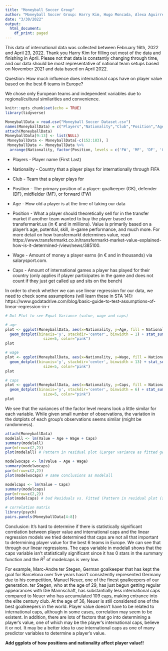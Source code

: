 ```yaml
---
title: "Moneyball Soccer Group"
author: "Moneyball Soccer Group: Harry Kim, Hugo Moncada, Alexa Aguirre, Eric Sun, Thomas Venner, Walter Mymala"
date: "3/30/2022"
output:
  html_document:
    df_print: paged
---
```


This data of international data was collected between February 16th, 2022 and April 23, 2022. Thank you Harry Kim for filling out most of the data and finishing in April. Please not that data is constantly changing through time, and our data should be most representative of national team setups based on November 2021 and data based on April 2022. 

Question: How much influence does international caps have on player value based on the best 6 teams in Europe? 

We chose only European teams and independent variables due to regional/cultural similarities and convenience.
```r
knitr::opts_chunk$set(echo = TRUE)
library(tidyverse)
```


```r
MoneyballData = read.csv("Moneyball Soccer Dataset.csv")
names(MoneyballData) = c("Players","Nationality","Club","Position","Age","Value","Wage","Caps")
attach(MoneyballData)
MoneyballData[9:13] <- list(NULL)
 MoneyballData <- MoneyballData[-c(152:183), ]
 MoneyballData <- MoneyballData %>% 
  arrange(Nationality, factor(Position, levels = c('FW', 'MF', 'DF', 'GK')))
```



* Players - Player name (First Last)

* Nationality - Country that a player plays for internationally through FIFA

* Club - Team that a player plays for 

* Position - The primary position of a player: goalkeeper (GK), defender (DF), midfielder (MF), or forward (FW)

* Age - How old a player is at the time of taking our data

* Position - What a player should theoretically sell for in the transfer market if another team wanted to buy the player based on transfermarkt.us (in € and in millions). Value is primarily based on a player's age, potential, skill, in-game performance, and much more. For more detail on how transfermarkt determines value, read https://www.transfermarkt.co.in/transfermarkt-market-value-explained-how-is-it-determined-/view/news/385100.

* Wage - Amount of money a player earns (in € and in thousands) via salarysport.com. 

* Caps - Amount of international games a player has played for their country (only applies if player participates in the game and does not count if they just get called up and sits on the bench)

In order to check whether we can use linear regression for our data, we need to check some assumptions (will learn these in STA 141): https://www.godatadrive.com/blog/basic-guide-to-test-assumptions-of-linear-regression-in-r


```r
# Dot Plot to see Equal Variance (value, wage and caps)

# age
plot <- ggplot(MoneyballData, aes(x=Nationality, y=Age, fill = Nationality)) + scale_fill_manual(values=c("#FDDA24", "#FFFFFF", "#0072BB", "#000000", "#007CC3", "#E60026")) +
  geom_dotplot(binaxis='y', stackdir='center', binwidth = 1) + stat_summary(fun=median, geom="point", shape=18,
                 size=5, color="pink")
plot

# wage
plot <- ggplot(MoneyballData, aes(x=Nationality, y=Wage, fill = Nationality)) + scale_fill_manual(values=c("#FDDA24", "#FFFFFF", "#0072BB", "#000000", "#007CC3", "#E60026")) +
  geom_dotplot(binaxis='y', stackdir='center', binwidth = 13) + stat_summary(fun=median, geom="point", shape=18,
                 size=5, color="pink")
plot

# caps
plot <- ggplot(MoneyballData, aes(x=Nationality, y=Caps, fill = Nationality)) + scale_fill_manual(values=c("#FDDA24", "#FFFFFF", "#0072BB", "#000000", "#007CC3", "#E60026")) +
  geom_dotplot(binaxis='y', stackdir='center', binwidth = 6) + stat_summary(fun=median, geom="point", shape=18,
                 size=5, color="pink")
plot
```

We see that the variances of the factor level means look a little similar for each variable. While given small number of observations, the variation in the dotplots of each group's observations seems similar (might be randomness). 

```r
attach(MoneyballData)
modelall <- lm(Value ~ Age + Wage + Caps)
summary(modelall)
par(mfrow=c(2,2))
plot(modelall) # Pattern in residual plot (Larger variance as fitted gets larger) but residual errors have mean value of zero, Normally distributed based on Q-Q plot, Errors have constant variance based on Scale-Location. Mbappe looks like a high leverage point based on Residuals vs Leverage.
```

```r
modelwocaps <- lm(Value ~ Age + Wage)
summary(modelwocaps)
par(mfrow=c(2,2))
plot(modelwocaps) # same conclusions as modelall
```

```r
modelcaps <- lm(Value ~ Caps)
summary(modelcaps)
par(mfrow=c(2,2))
plot(modelcaps) # bad Residuals vs. Fitted (Pattern in residual plot (smaller variance as fitted gets larger and residual errors have mean value not zero)
```

```r
# correlation matrix
library(psych)
pairs.panels(MoneyballData[4:8])
```

Conclusion: It's hard to determine if there is statistically significant correlation between player value and international caps and the linear regression models we tried determined that caps are not all that important to determining player value for the best 6 teams in Europe. We can see that through our linear regressions. The caps variable in modelall shows that the caps variable isn't statistically significant since it has 0 stars in the summary function and the $R^2$ of modelcaps is very low.

For example, Marc-Andre ter Stegen, German goalkeeper that has
kept the goal for Barcelona over five years hasn’t consistently represented Germany due to his competition, Manuel Neuer, one of the finest goalkeepers of our generation. ter Stegen, who at
the age of 29, has just begun getting regular appearances with Die Mannschaft, has substantially less international caps compared to Neuer who has accumulated 109 caps, making entrance into the elite century club. At the age of 36, Neuer is still considered one of the
best goalkeepers in the world. Player value doesn’t have to be related to international caps, although in some cases, correlation may seem to be existent. In addition, there are lots of
factors that go into determining a player’s value, one of which may be the player’s international caps, believe it or not. It may be a better idea to use international caps as one of many predictor variables to determine a player’s value.

**Add ggplots of how positions and nationality affect player value!!**


